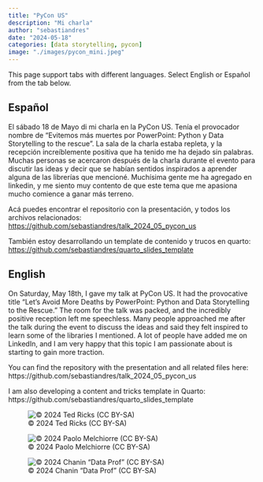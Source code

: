 ```yaml
---
title: "PyCon US"
description: "Mi charla"
author: "sebastiandres"
date: "2024-05-18"
categories: [data storytelling, pycon]
image: "./images/pycon_mini.jpeg"
---
```


This page support tabs with different languages. Select English or Español from the tab below.

::: {.panel-tabset}

## Español

El sábado 18 de Mayo di mi charla en la PyCon US. Tenía el provocador nombre de "Evitemos más muertes por PowerPoint: Python y Data Storytelling to the rescue". La sala de la charla estaba repleta, y la recepción increíblemente positiva que ha tenido me ha dejado sin palabras. Muchas personas se acercaron después de la charla durante el evento para discutir las ideas y decir que se habían sentidos inspirados a aprender alguna de las librerías que mencioné. Muchísima gente me ha agregado en linkedin, y me siento muy contento de que este tema que me apasiona mucho comience a ganar más terreno.

Acá puedes encontrar el repositorio con la presentación, y todos los archivos relacionados:
<https://github.com/sebastiandres/talk_2024_05_pycon_us>

También estoy desarrollando un template de contenido y trucos en quarto: 
<https://github.com/sebastiandres/quarto_slides_template>

## English

On Saturday, May 18th, I gave my talk at PyCon US. It had the provocative title "Let's Avoid More Deaths by PowerPoint: Python and Data Storytelling to the Rescue." The room for the talk was packed, and the incredibly positive reception left me speechless. Many people approached me after the talk during the event to discuss the ideas and said they felt inspired to learn some of the libraries I mentioned. A lot of people have added me on LinkedIn, and I am very happy that this topic I am passionate about is starting to gain more traction.

You can find the repository with the presentation and all related files here:
https://github.com/sebastiandres/talk_2024_05_pycon_us

I am also developing a content and tricks template in Quarto:
https://github.com/sebastiandres/quarto_slides_template

:::

![© 2024 Ted Ricks (CC BY-SA)](./images/pycon_1.jpg "© 2024 Ted Ricks (CC BY-SA)")

![© 2024 Paolo Melchiorre (CC BY-SA)](./images/pycon_2.jpeg "© 2024 Paolo Melchiorre (CC BY-SA)")

![© 2024 Chanin "Data Prof" (CC BY-SA)](./images/pycon_3.jpeg "© 2024 Chanin "Data Prof" (CC BY-SA)")
